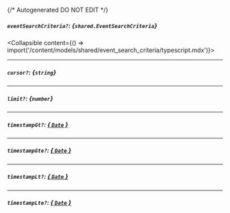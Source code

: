 {/* Autogenerated DO NOT EDIT  */}

##### `eventSearchCriteria?`: *{`shared.EventSearchCriteria`}*
<Collapsible content={() => import('/content/models/shared/event_search_criteria/typescript.mdx')}>
</Collapsible>

---
##### `cursor?`: *{`string`}*

---
##### `limit?`: *{`number`}*

---
##### `timestampGt?`: [*{ `Date` }*](https://developer.mozilla.org/en-US/docs/Web/JavaScript/Reference/Global_Objects/Date)

---
##### `timestampGte?`: [*{ `Date` }*](https://developer.mozilla.org/en-US/docs/Web/JavaScript/Reference/Global_Objects/Date)

---
##### `timestampLt?`: [*{ `Date` }*](https://developer.mozilla.org/en-US/docs/Web/JavaScript/Reference/Global_Objects/Date)

---
##### `timestampLte?`: [*{ `Date` }*](https://developer.mozilla.org/en-US/docs/Web/JavaScript/Reference/Global_Objects/Date)

